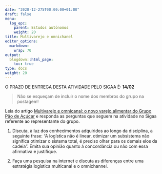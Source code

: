 ```yaml
---
date: "2020-12-275T00:00:00+01:00"
draft: false
menu:
  log_epc:
    parent: Estudos autônomos
    weight: 20
title: Multivarejo e omnichanel
editor_options: 
  markdown: 
    wrap: 70
output: 
  blogdown::html_page:
    toc: true
type: docs
weight: 20
---
```


O PRAZO DE ENTREGA DESTA ATIVIDADE PELO SIGAA É: **14/02**

> Não se esqueçam de incluir o nome dos membros do grupo na postagem!

Leia do artigo [Multivarejo e omnicanal: o novo varejo alimentar do Grupo Pão de Açúcar](https://github.com/retaoliveira/relements/raw/main/texto/omini_pao.pdf) e responda as perguntas que seguem na atividade no Sigaa referente ao representante do grupo.

1. Discuta, à luz dos conhecimentos adquiridos ao longo da disciplina, a seguinte frase: "A logística não é linear, otimizar um subsistema não significa otimizar o sistema total, é preciso olhar para os demais elos da cadeia”. Emita sua opinião quanto à concordância ou não com essa afirmativa e justifique. 

2. Faça uma pesquisa na internet e discuta as diferenças entre uma estratégia logística multicanal e o omnichannel. 



